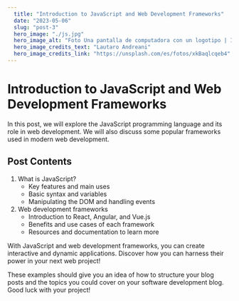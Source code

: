 ```yaml
---
  title: "Introduction to JavaScript and Web Development Frameworks"
  date: "2023-05-06"
  slug: "post-3"
  hero_image: "./js.jpg"
  hero_image_alt: "Foto Una pantalla de computadora con un logotipo | Imagen Backend gratis en Unsplash"
  hero_image_credits_text: "Lautaro Andreani"
  hero_image_credits_link: "https://unsplash.com/es/fotos/xkBaqlcqeb4"
---
```


# Introduction to JavaScript and Web Development Frameworks

In this post, we will explore the JavaScript programming language and its role in web development. We will also discuss some popular frameworks used in modern web development.

## Post Contents

1. What is JavaScript?
   - Key features and main uses
   - Basic syntax and variables
   - Manipulating the DOM and handling events
2. Web development frameworks
   - Introduction to React, Angular, and Vue.js
   - Benefits and use cases of each framework
   - Resources and documentation to learn more

With JavaScript and web development frameworks, you can create interactive and dynamic applications. Discover how you can harness their power in your next web project!

These examples should give you an idea of how to structure your blog posts and the topics you could cover on your software development blog. Good luck with your project!
